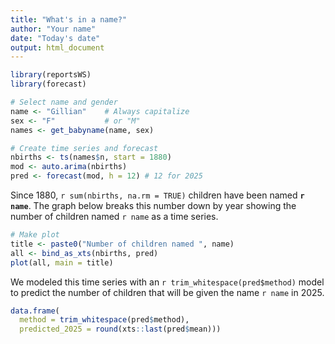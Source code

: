 ```yaml
---
title: "What's in a name?"
author: "Your name"
date: "Today's date"
output: html_document
---
```


```r
library(reportsWS)
library(forecast)

# Select name and gender
name <- "Gillian"    # Always capitalize
sex <- "F"           # or "M"
names <- get_babyname(name, sex)

# Create time series and forecast
nbirths <- ts(names$n, start = 1880)
mod <- auto.arima(nbirths)
pred <- forecast(mod, h = 12) # 12 for 2025
```

Since 1880, `r sum(nbirths, na.rm = TRUE)` children have been named **`r name`**. The graph below breaks this number down by year showing the number of children named `r name` as a time series.  



```r
# Make plot
title <- paste0("Number of children named ", name)
all <- bind_as_xts(nbirths, pred) 
plot(all, main = title)
```



We modeled this time series with an `r trim_whitespace(pred$method)` model to predict the number of children that will be given the name `r name` in 2025.

```r
data.frame(
  method = trim_whitespace(pred$method), 
  predicted_2025 = round(xts::last(pred$mean)))
```

